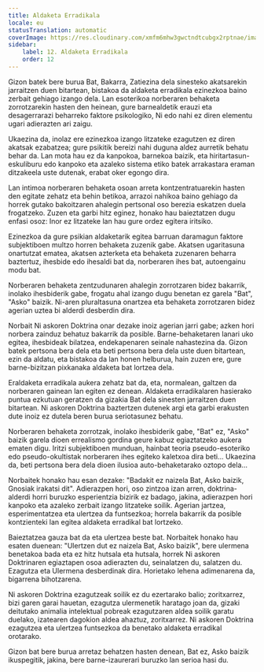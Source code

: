 ```yaml
---
title: Aldaketa Erradikala
locale: eu
statusTranslation: automatic
coverImage: https://res.cloudinary.com/xmfm6mhw3gwctndtcubgx2rptnae/image/upload/v1740468922/small_cover_tratado_de_psicologia_revolucionaria_a4c0dca4e0.webp
sidebar:
    label: 12. Aldaketa Erradikala
    order: 12
---
```

Gizon batek bere burua Bat, Bakarra, Zatiezina dela sinesteko akatsarekin jarraitzen duen bitartean, bistakoa da aldaketa erradikala ezinezkoa baino zerbait gehiago izango dela. Lan esoterikoa norberaren behaketa zorrotzarekin hasten den heinean, gure barnealdetik erauzi eta desagerrarazi beharreko faktore psikologiko, Ni edo nahi ez diren elementu ugari adierazten ari zaigu.

Ukaezina da, inolaz ere ezinezkoa izango litzateke ezagutzen ez diren akatsak ezabatzea; gure psikitik bereizi nahi duguna aldez aurretik behatu behar da. Lan mota hau ez da kanpokoa, barnekoa baizik, eta hiritartasun-eskuliburu edo kanpoko eta azaleko sistema etiko batek arrakastara eraman ditzakeela uste dutenak, erabat oker egongo dira.

Lan intimoa norberaren behaketa osoan arreta kontzentratuarekin hasten den egitate zehatz eta behin betikoa, arrazoi nahikoa baino gehiago da horrek gutako bakoitzaren ahalegin pertsonal oso berezia eskatzen duela frogatzeko. Zuzen eta garbi hitz eginez, honako hau baieztatzen dugu enfasi osoz: Inor ez litzateke lan hau gure ordez egitera iritsiko.

Ezinezkoa da gure psikian aldaketarik egitea barruan daramagun faktore subjektiboen multzo horren behaketa zuzenik gabe. Akatsen ugaritasuna onartutzat ematea, akatsen azterketa eta behaketa zuzenaren beharra baztertuz, ihesbide edo ihesaldi bat da, norberaren ihes bat, autoengainu modu bat.

Norberaren behaketa zentzudunaren ahalegin zorrotzaren bidez bakarrik, inolako ihesbiderik gabe, frogatu ahal izango dugu benetan ez garela "Bat", "Asko" baizik. Ni-aren pluraltasuna onartzea eta behaketa zorrotzaren bidez agerian uztea bi alderdi desberdin dira.

Norbait Ni askoren Doktrina onar dezake inoiz agerian jarri gabe; azken hori norbera zainduz behatuz bakarrik da posible. Barne-behaketaren lanari uko egitea, ihesbideak bilatzea, endekapenaren seinale nahastezina da. Gizon batek pertsona bera dela eta beti pertsona bera dela uste duen bitartean, ezin da aldatu, eta bistakoa da lan honen helburua, hain zuzen ere, gure barne-bizitzan pixkanaka aldaketa bat lortzea dela.

Eraldaketa erradikala aukera zehatz bat da, eta, normalean, galtzen da norberaren gainean lan egiten ez denean. Aldaketa erradikalaren hasierako puntua ezkutuan geratzen da gizakia Bat dela sinesten jarraitzen duen bitartean. Ni askoren Doktrina baztertzen dutenek argi eta garbi erakusten dute inoiz ez dutela beren burua seriotasunez behatu.

Norberaren behaketa zorrotzak, inolako ihesbiderik gabe, "Bat" ez, "Asko" baizik garela dioen errealismo gordina geure kabuz egiaztatzeko aukera ematen digu. Iritzi subjektiboen munduan, hainbat teoria pseudo-esoteriko edo pseudo-okultistak norberaren ihes egiteko kaletxoa dira beti... Ukaezina da, beti pertsona bera dela dioen ilusioa auto-behaketarako oztopo dela...

Norbaitek honako hau esan dezake: "Badakit ez naizela Bat, Asko baizik, Gnosiak irakatsi dit". Adierazpen hori, oso zintzoa izan arren, doktrina-alderdi horri buruzko esperientzia bizirik ez badago, jakina, adierazpen hori kanpoko eta azaleko zerbait izango litzateke soilik. Agerian jartzea, esperimentatzea eta ulertzea da funtsezkoa; horrela bakarrik da posible kontzienteki lan egitea aldaketa erradikal bat lortzeko.

Baieztatzea gauza bat da eta ulertzea beste bat. Norbaitek honako hau esaten duenean: "Ulertzen dut ez naizela Bat, Asko baizik", bere ulermena benetakoa bada eta ez hitz hutsala eta hutsala, horrek Ni askoren Doktrinaren egiaztapen osoa adierazten du, seinalatzen du, salatzen du. Ezagutza eta Ulermena desberdinak dira. Horietako lehena adimenarena da, bigarrena bihotzarena.

Ni askoren Doktrina ezagutzeak soilik ez du ezertarako balio; zoritxarrez, bizi garen garai hauetan, ezagutza ulermenetik haratago joan da, gizaki deitutako animalia intelektual pobreak ezagutzaren aldea soilik garatu duelako, izatearen dagokion aldea ahaztuz, zoritxarrez. Ni askoren Doktrina ezagutzea eta ulertzea funtsezkoa da benetako aldaketa erradikal orotarako.

Gizon bat bere burua arretaz behatzen hasten denean, Bat ez, Asko baizik ikuspegitik, jakina, bere barne-izaurerari buruzko lan serioa hasi du.

